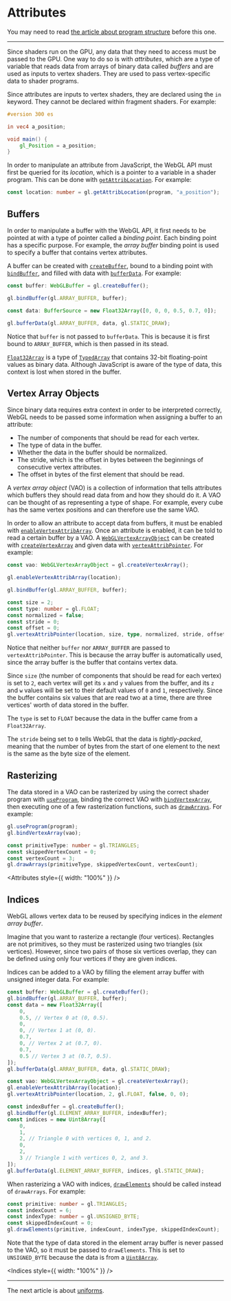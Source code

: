 # Attributes

You may need to read [the article about program structure](/a/webgl/program-structure) before this one.

---

Since shaders run on the GPU, any data that they need to access must be passed to the GPU. One way to do so is with _attributes_, which are a type of variable that reads data from arrays of binary data called _buffers_ and are used as inputs to vertex shaders. They are used to pass vertex-specific data to shader programs.

Since attributes are inputs to vertex shaders, they are declared using the `in` keyword. They cannot be declared within fragment shaders. For example:

```glsl
#version 300 es

in vec4 a_position;

void main() {
	gl_Position = a_position;
}
```

In order to manipulate an attribute from JavaScript, the WebGL API must first be queried for its _location_, which is a pointer to a variable in a shader program. This can be done with [`getAttribLocation`](https://developer.mozilla.org/en-US/docs/Web/API/WebGLRenderingContext/getAttribLocation). For example:

```ts
const location: number = gl.getAttribLocation(program, "a_position");
```

## Buffers

In order to manipulate a buffer with the WebGL API, it first needs to be pointed at with a type of pointer called a _binding point_. Each binding point has a specific purpose. For example, the _array buffer_ binding point is used to specify a buffer that contains vertex attributes.

A buffer can be created with [`createBuffer`](https://developer.mozilla.org/en-US/docs/Web/API/BaseAudioContext/createBuffer), bound to a binding point with [`bindBuffer`](https://developer.mozilla.org/en-US/docs/Web/API/WebGLRenderingContext/bindBuffer), and filled with data with [`bufferData`](https://developer.mozilla.org/en-US/docs/Web/API/WebGLRenderingContext/bufferData). For example:

```ts
const buffer: WebGLBuffer = gl.createBuffer();

gl.bindBuffer(gl.ARRAY_BUFFER, buffer);

const data: BufferSource = new Float32Array([0, 0, 0, 0.5, 0.7, 0]);

gl.bufferData(gl.ARRAY_BUFFER, data, gl.STATIC_DRAW);
```

Notice that `buffer` is not passed to `bufferData`. This is because it is first bound to `ARRAY_BUFFER`, which is then passed in its stead.

[`Float32Array`](https://developer.mozilla.org/en-US/docs/Web/JavaScript/Reference/Global_Objects/Float32Array) is a type of [`TypedArray`](https://developer.mozilla.org/en-US/docs/Web/JavaScript/Reference/Global_Objects/TypedArray) that contains 32-bit floating-point values as binary data. Although JavaScript is aware of the type of data, this context is lost when stored in the buffer.

## Vertex Array Objects

Since binary data requires extra context in order to be interpreted correctly, WebGL needs to be passed some information when assigning a buffer to an attribute:

- The number of components that should be read for each vertex.
- The type of data in the buffer.
- Whether the data in the buffer should be normalized.
- The stride, which is the offset in bytes between the beginnings of consecutive vertex attributes.
- The offset in bytes of the first element that should be read.

A _vertex array object_ (VAO) is a collection of information that tells attributes which buffers they should read data from and how they should do it. A VAO can be thought of as representing a type of shape. For example, every cube has the same vertex positions and can therefore use the same VAO.

In order to allow an attribute to accept data from buffers, it must be enabled with [`enableVertexAttribArray`](https://developer.mozilla.org/en-US/docs/Web/API/WebGLRenderingContext/enableVertexAttribArray). Once an attribute is enabled, it can be told to read a certain buffer by a VAO. A [`WebGLVertexArrayObject`](https://developer.mozilla.org/en-US/docs/Web/API/WebGLVertexArrayObject) can be created with [`createVertexArray`](https://developer.mozilla.org/en-US/docs/Web/API/WebGL2RenderingContext/createVertexArray) and given data with [`vertexAttribPointer`](https://developer.mozilla.org/en-US/docs/Web/API/WebGLRenderingContext/vertexAttribPointer). For example:

```ts
const vao: WebGLVertexArrayObject = gl.createVertexArray();

gl.enableVertexAttribArray(location);

gl.bindBuffer(gl.ARRAY_BUFFER, buffer);

const size = 2;
const type: number = gl.FLOAT;
const normalized = false;
const stride = 0;
const offset = 0;
gl.vertexAttribPointer(location, size, type, normalized, stride, offset);
```

Notice that neither `buffer` nor `ARRAY_BUFFER` are passed to `vertexAttribPointer`. This is because the array buffer is automatically used, since the array buffer is the buffer that contains vertex data.

Since `size` (the number of components that should be read for each vertex) is set to `2`, each vertex will get its `x` and `y` values from the buffer, and its `z` and `w` values will be set to their default values of `0` and `1`, respectively. Since the buffer contains six values that are read two at a time, there are three vertices' worth of data stored in the buffer.

The `type` is set to `FLOAT` because the data in the buffer came from a `Float32Array`.

The `stride` being set to `0` tells WebGL that the data is _tightly-packed_, meaning that the number of bytes from the start of one element to the next is the same as the byte size of the element.

## Rasterizing

The data stored in a VAO can be rasterized by using the correct shader program with [`useProgram`](https://developer.mozilla.org/en-US/docs/Web/API/WebGLRenderingContext/useProgram), binding the correct VAO with [`bindVertexArray`](https://developer.mozilla.org/en-US/docs/Web/API/WebGL2RenderingContext/bindVertexArray), then executing one of a few rasterization functions, such as [`drawArrays`](https://developer.mozilla.org/en-US/docs/Web/API/WebGLRenderingContext/drawArrays). For example:

```ts
gl.useProgram(program);
gl.bindVertexArray(vao);

const primitiveType: number = gl.TRIANGLES;
const skippedVertexCount = 0;
const vertexCount = 3;
gl.drawArrays(primitiveType, skippedVertexCount, vertexCount);
```


<Attributes style={{ width: "100%" }} />

## Indices

WebGL allows vertex data to be reused by specifying indices in the _element array buffer_.

Imagine that you want to rasterize a rectangle (four vertices). Rectangles are not primitives, so they must be rasterized using two triangles (six vertices). However, since two pairs of those six vertices overlap, they can be defined using only four vertices if they are given indices.

Indices can be added to a VAO by filling the element array buffer with unsigned integer data. For example:

```ts
const buffer: WebGLBuffer = gl.createBuffer();
gl.bindBuffer(gl.ARRAY_BUFFER, buffer);
const data = new Float32Array([
	0,
	0.5, // Vertex 0 at (0, 0.5).
	0,
	0, // Vertex 1 at (0, 0).
	0.7,
	0, // Vertex 2 at (0.7, 0).
	0.7,
	0.5 // Vertex 3 at (0.7, 0.5).
]);
gl.bufferData(gl.ARRAY_BUFFER, data, gl.STATIC_DRAW);

const vao: WebGLVertexArrayObject = gl.createVertexArray();
gl.enableVertexAttribArray(location);
gl.vertexAttribPointer(location, 2, gl.FLOAT, false, 0, 0);

const indexBuffer = gl.createBuffer();
gl.bindBuffer(gl.ELEMENT_ARRAY_BUFFER, indexBuffer);
const indices = new Uint8Array([
	0,
	1,
	2, // Triangle 0 with vertices 0, 1, and 2.
	0,
	2,
	3 // Triangle 1 with vertices 0, 2, and 3.
]);
gl.bufferData(gl.ELEMENT_ARRAY_BUFFER, indices, gl.STATIC_DRAW);
```

When rasterizing a VAO with indices, [`drawElements`](https://developer.mozilla.org/en-US/docs/Web/API/WebGLRenderingContext/drawElements) should be called instead of `drawArrays`. For example:

```ts
const primitive: number = gl.TRIANGLES;
const indexCount = 6;
const indexType: number = gl.UNSIGNED_BYTE;
const skippedIndexCount = 0;
gl.drawElements(primitive, indexCount, indexType, skippedIndexCount);
```

Note that the type of data stored in the element array buffer is never passed to the VAO, so it must be passed to `drawElements`. This is set to `UNSIGNED_BYTE` because the data is from a [`Uint8Array`](https://developer.mozilla.org/en-US/docs/Web/JavaScript/Reference/Global_Objects/Uint8Array).


<Indices style={{ width: "100%" }} />

---

The next article is about [uniforms](/a/webgl/uniforms).

